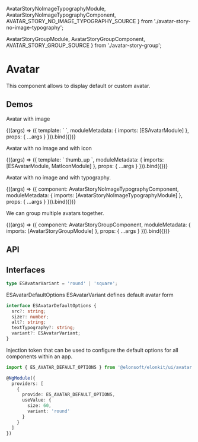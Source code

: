 




  AvatarStoryNoImageTypographyModule,
  AvatarStoryNoImageTypographyComponent,
  AVATAR_STORY_NO_IMAGE_TYPOGRAPHY_SOURCE
} from './avatar-story-no-image-typography';

  AvatarStoryGroupModule,
  AvatarStoryGroupComponent,
  AVATAR_STORY_GROUP_SOURCE
} from './avatar-story-group';

<Meta title='UI/Avatar' />

# Avatar

This component allows to display default or custom avatar.

## Demos

Avatar with image

<Canvas source={AVATAR_STORY_IMAGE_SOURCE}>
  <Story
    name='With image'
    args={{
      src: '/img/es-logo.png',
      alt: 'alt text',
      variant: 'round',
      size: 60
    }}
    argTypes={{
      variant: {
        control: { type: 'select', options: ['round', 'square'] }
      }
    }}
  >
    {((args) => ({
      template: `
        <es-avatar
          [size]="size"
          [src]="src"
          [alt]="alt"
          [variant]="variant"
        ></es-avatar>
      `,
      moduleMetadata: {
        imports: [ESAvatarModule]
      },
      props: {
        ...args
      }
    })).bind({})}
  </Story>
</Canvas>

<!-- Avatar with no image and with icon

<Canvas source={AVATAR_STORY_NO_IMAGE_ICON_SOURCE}>
  <Story
    name='No image, with icon'
    args={{
      variant: 'round',
      size: 60
    }}
    argTypes={{
      variant: {
        control: { type: 'select', options: ['round', 'square'] }
      }
    }}
  >
    {((args) => ({
      template: `
        <es-avatar
          [size]="size"
          [variant]="variant"
        >
          <mat-icon>thumb_up</mat-icon>
        </es-avatar>
      `,
      moduleMetadata: {
        imports: [ESAvatarModule, MatIconModule]
      },
      props: {
        ...args
      }
    })).bind({})}

  </Story>
</Canvas> -->

Avatar with no image and with icon

<Canvas source={AVATAR_STORY_NO_IMAGE_ICON_SOURCE}>
  <Story
    name='No image, with icon'
    args={{
      variant: 'round',
      size: 60
    }}
    argTypes={{
      variant: {
        control: { type: 'select', options: ['round', 'square'] }
      }
    }}
  >
    {((args) => ({
      template: `
        <es-avatar
          [size]="size"
          [variant]="variant"
        >
          <mat-icon>thumb_up</mat-icon>
        </es-avatar>
      `,
      moduleMetadata: {
        imports: [ESAvatarModule, MatIconModule]
      },
      props: {
        ...args
      }
    })).bind({})}
  </Story>
</Canvas>

Avatar with no image and with typography.

<Canvas source={AVATAR_STORY_NO_IMAGE_TYPOGRAPHY_SOURCE}>
  <Story
    name='No image, with typography'
    args={{
      variant: 'round',
      size: 60,
      textTypography: 'typography'
    }}
    argTypes={{
      variant: {
        control: { type: 'select', options: ['round', 'square'] }
      }
    }}
  >
    {((args) => ({
      component: AvatarStoryNoImageTypographyComponent,
      moduleMetadata: {
        imports: [AvatarStoryNoImageTypographyModule]
      },
      props: {
        ...args
      }
    })).bind({})}
  </Story>
</Canvas>

We can group multiple avatars together.

<Canvas source={AVATAR_STORY_GROUP_SOURCE}>
  <Story
    name='Group'
    args={{
      size: 60
    }}
  >
    {((args) => ({
      component: AvatarStoryGroupComponent,
      moduleMetadata: {
        imports: [AvatarStoryGroupModule]
      },
      props: {
        ...args
      }
    })).bind({})}
  </Story>
</Canvas>

## API

<ArgsTable of={ESAvatarComponent} />

## Interfaces

```ts
type ESAvatarVariant = 'round' | 'square';
```

ESAvatarDefaultOptions ESAvatarVariant defines default avatar form

```ts
interface ESAvatarDefaultOptions {
  src?: string;
  size?: number;
  alt?: string;
  textTypography?: string;
  variant?: ESAvatarVariant;
}
```

Injection token that can be used to configure the default options for all components within an app.

```ts
import { ES_AVATAR_DEFAULT_OPTIONS } from '@elonsoft/elonkit/ui/avatar';

@NgModule({
  providers: [
    {
      provide: ES_AVATAR_DEFAULT_OPTIONS,
      useValue: {
        size: 60,
        variant: 'round'
      }
    }
  ]
})
```
